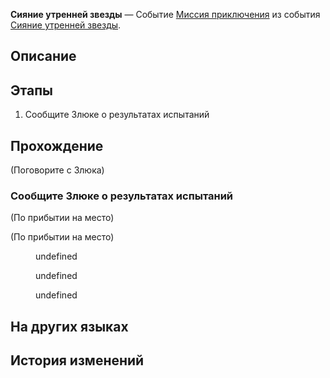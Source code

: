 {{Дополнить|Диалоги.}}
{{Миссия Инфобокс
|id              = 8032302
|Название        = 
|Изображение     = Миссия Освоения Сияние утренней звезды.png
|Тип             = Миссия приключения
|События         = Сияние утренней звезды
|Глава           = 
|Условия         = Завершена [[Миссия приключения]] ''[[Сияние утренней звезды]]''
|Персонажи       = Злюка; Метауна; Первопроходец
|СтартЛокация    = Главная контрольная зона
|Мир             = Космическая станция «Герта»
|Локации         = Главная контрольная зона
|Предыдущая      = 
|Следующая       = 
|Награды         = Кредиты*5 000
}}
'''Сияние утренней звезды''' — Событие [[Миссия приключения]] из события [[Сияние утренней звезды]].

==Описание==
{{Описание|<!--официальное описание из Перекрёстка судеб-->}}

==Этапы==
# Сообщите Злюке о результатах испытаний

==Прохождение==
{{Дополнить}}


;(Поговорите с Злюка)
<!--Unknown TalkSentence: 832310201-->
<!--Unknown TalkSentence: 832310202-->
<!--Unknown TalkSentence: 832310203-->
{{Диалог Конец}}

===Сообщите Злюке о результатах испытаний===
{{Описание миссии|локация=Главная контрольная зона|Вы прошли испытание «Сияние утренней звезды». Передайте данные Злюке.<br />Кстати, награда... Аста должна была перевести деньги, так ведь?}}
{{Диалог Начало}}
;(По прибытии на место)

;(По прибытии на место)
<!--Unknown TalkSentence: 832310101-->
<!--Unknown TalkSentence: 832310102-->
<!--Unknown TalkSentence: 832310103-->
:{{Диалог|Стрелка}} undefined
:{{Диалог|Стрелка}} undefined
:{{Диалог|Стрелка}} undefined
{{Диалог Конец}}

==На других языках==
{{На других языках
|en   = Morning Starlight
|zhs  = 星芒启明
|zht  = 星芒啟明
|ja   = スターライト・トワイライト
|ko   = 계몽의 별빛
|es   = Lucero del alba
|fr   = Éclat stellaire de l'aube
|ru   = Сияние утренней звезды
|th   = แสงดาวทอประกาย
|vi   = Ánh Sao Ban Mai
|de   = Morgensternenlicht
|id   = Cahaya Bintang Kejora
|pt   = Brilho Estelar do Alvorecer
}}

==История изменений==
{{История изменений|3.2}}
